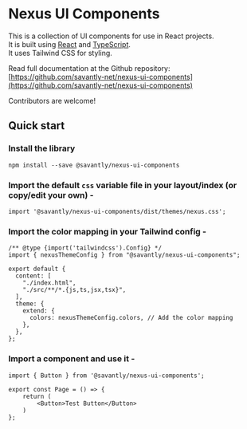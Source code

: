 # Nexus UI Components

This is a collection of UI components for use in React projects.  
It is built using [React](https://reactjs.org/) and [TypeScript](https://www.typescriptlang.org/).  
It uses Tailwind CSS for styling. 

Read full documentation at the Github repository: [https://github.com/savantly-net/nexus-ui-components](https://github.com/savantly-net/nexus-ui-components)  


Contributors are welcome!  

## Quick start

### Install the library  

```shell
npm install --save @savantly/nexus-ui-components
```


### Import the default `css` variable file in your layout/index (or copy/edit your own) -  

```shell
import '@savantly/nexus-ui-components/dist/themes/nexus.css';
```


### Import the color mapping in your Tailwind config -  

```tsx
/** @type {import('tailwindcss').Config} */
import { nexusThemeConfig } from "@savantly/nexus-ui-components";

export default {
  content: [
    "./index.html",
    "./src/**/*.{js,ts,jsx,tsx}",
  ],
  theme: {
    extend: {
      colors: nexusThemeConfig.colors, // Add the color mapping
    },
  },
};

```


### Import a component and use it -  

```tsx
import { Button } from '@savantly/nexus-ui-components';

export const Page = () => {
    return (
        <Button>Test Button</Button>
    )
};
```